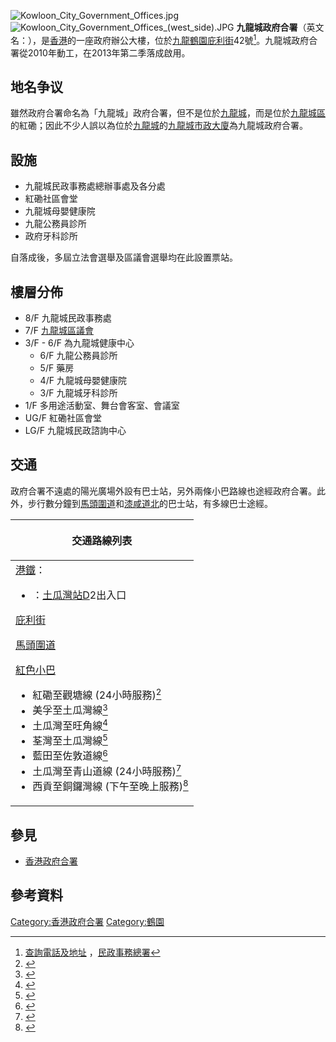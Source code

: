 {{refimprove|time=2014-12-05T14:16:24+00:00}}
{{not|九龍政府合署|九龍城市政大廈}}
[[File:Kowloon_City_Government_Offices.jpg|thumb]]
[[File:Kowloon_City_Government_Offices_(west_side).JPG|thumb]]
'''九龍城政府合署'''（英文名：{{lang|en|Kowloon City Government Offices}}），是[[香港|香港]]的一座政府辦公大樓，位於[[九龍|九龍]][[鶴園|鶴園]][[庇利街|庇利街]]42號<ref>[http://www.had.gov.hk/tc/public_services/public_enquiry_services/ctec.htm 查詢電話及地址] {{Wayback|url=http://www.had.gov.hk/tc/public_services/public_enquiry_services/ctec.htm |date=20140316211626 }}，[[民政事務總署|民政事務總署]]</ref>。九龍城政府合署從2010年動工，在2013年第二季落成啟用。

==地名争议==
雖然政府合署命名為「九龍城」政府合署，但不是位於[[九龍城|九龍城]]，而是位於[[九龍城區|九龍城區]]的紅磡；因此不少人誤以為位於[[九龍城|九龍城]]的[[九龍城市政大廈|九龍城市政大廈]]為九龍城政府合署。

==設施==
* 九龍城民政事務處總辦事處及各分處
* 紅磡社區會堂
* 九龍城母嬰健康院
* 九龍公務員診所
* 政府牙科診所
自落成後，多屆立法會選舉及區議會選舉均在此設置票站。

==樓層分佈==
*8/F 九龍城民政事務處
*7/F [[九龍城區議會|九龍城區議會]]
*3/F - 6/F 為九龍城健康中心
**6/F 九龍公務員診所
**5/F 藥房
**4/F 九龍城母嬰健康院
**3/F 九龍城牙科診所
*1/F 多用途活動室、舞台會客室、會議室
*UG/F 紅磡社區會堂
*LG/F 九龍城民政諮詢中心

==交通==
政府合署不遠處的陽光廣場外設有巴士站，另外兩條小巴路線也途經政府合署。此外，步行數分鐘到[[馬頭圍道|馬頭圍道]]和[[漆咸道|漆咸道北]]的巴士站，有多線巴士途經。
{| class="mw-collapsible mw-collapsed wikitable" style="background:white; margin: 0 auto; width: auto;"
! 交通路線列表
|-
|
;[[港鐵|港鐵]]：
*{{港鐵路線標誌|TML}}：[[土瓜灣站|土瓜灣站]]D2出入口
;[[庇利街|庇利街]]
{{九龍新界巴士簡單列表|5D|11X}}
{{過海隧道巴士簡單列表|115}}
{{大嶼山巴士簡單列表|A23|E23|E23A|N23}}
{{九龍專線小巴簡單列表|2A|26|26M}}
{{新界居民巴士簡單列表|NR322}}

;[[馬頭圍道|馬頭圍道]]
{{九龍新界巴士簡單列表|2E|3B|5C|5D|6C|6F|11K|11X|12A|15|15X|21|41|45|85S|85X|297|297P|796X}}
{{過海隧道巴士簡單列表|106|106A|106P|115}}
{{大嶼山巴士簡單列表|E23|E23A}}
{{新界居民巴士簡單列表|NR751}}
{{九龍專線小巴簡單列表|2|2M|13}}
;[[紅色小巴|紅色小巴]]
*紅磡至觀塘線 (24小時服務)<ref>{{Cite web |url=http://www.16seats.net/chi/rmb/r_k15.html |title=紅磡差館里＞牛頭角及觀塘 |accessdate=2016-11-06 |archive-date=2016-09-27 |archive-url=https://web.archive.org/web/20160927232932/http://www.16seats.net/chi/rmb/r_k15.html |dead-url=yes }}</ref>
*美孚至土瓜灣線<ref>{{Cite web |url=http://www.16seats.net/chi/rmb/r_k66.html |title=土瓜灣欣榮花園—美孚 |accessdate=2016-11-06 |archive-date=2017-01-08 |archive-url=https://web.archive.org/web/20170108140100/http://www.16seats.net/chi/rmb/r_k66.html |dead-url=no }}</ref>
*土瓜灣至旺角線<ref>{{Cite web |url=http://www.16seats.net/chi/rmb/r_k51.html |title=土瓜灣欣榮花園—旺角先達廣場 |accessdate=2016-11-06 |archive-date=2017-01-05 |archive-url=https://web.archive.org/web/20170105093156/http://www.16seats.net/chi/rmb/r_k51.html |dead-url=yes }}</ref>
*荃灣至土瓜灣線<ref>{{Cite web |url=http://www.16seats.net/chi/rmb/r_kn30.html |title=荃灣川龍街—土瓜灣欣榮花園 |access-date=2016-11-06 |archive-url=https://web.archive.org/web/20161026152841/http://www.16seats.net/chi/rmb/r_kn30.html |archive-date=2016-10-26 |dead-url=yes }}</ref>
*藍田至佐敦道線<ref>{{Cite web |url=http://www.16seats.net/chi/rmb/r_k55.html |title=佐敦道寧波街—藍田 |accessdate=2016-11-06 |archive-date=2018-08-03 |archive-url=https://web.archive.org/web/20180803115549/http://www.16seats.net/chi/rmb/r_k55.html |dead-url=yes }}</ref>
*土瓜灣至青山道線 (24小時服務)<ref>{{Cite web |url=http://www.16seats.net/chi/rmb/r_k61.html |title=土瓜灣及紅磡—青山道 |accessdate=2016-11-06 |archive-date=2017-01-19 |archive-url=https://web.archive.org/web/20170119092317/http://www.16seats.net/chi/rmb/r_k61.html |dead-url=no }}</ref>
*西貢至銅鑼灣線 (下午至晚上服務)<ref>{{Cite web |url=http://www.16seats.net/chi/rmb/r_hn98.html |title=西貢市中心—銅鑼灣登龍街 |accessdate=2016-11-06 |archive-date=2016-09-21 |archive-url=https://web.archive.org/web/20160921095141/http://www.16seats.net/chi/rmb/r_hn98.html |dead-url=yes }}</ref>
|}

==參見==
*[[香港政府合署|香港政府合署]]

==參考資料==
{{commonscat|Kowloon City Government Offices}}
{{reflist}}

{{香港政府合署}}

[[Category:香港政府合署|Category:香港政府合署]]
[[Category:鶴園|Category:鶴園]]